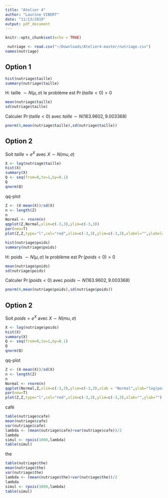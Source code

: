 ```yaml
---
title: "Atelier 4"
author: "Laurine VIBERT"
date: "11/13/2019"
output: pdf_document
---
```


```r
knitr::opts_chunk$set(echo = TRUE)
```

```r
 nutriage <- read.csv("~/Downloads/Atelier4-master/nutriage.csv")
names(nutriage)
```

## Option 1

```r
hist(nutriage$taille)
summary(nutriage$taille)
```

H: taille $\sim N(\mu,\sigma)$ le problème est $\Pr(taille < 0) >0$

```r
mean(nutriage$taille)
sd(nutriage$taille)
```
Calculer $\Pr(taille < 0)$ avec $taille \sim N(163.9602,9.003368)$

```r
pnorm(0,mean(nutriage$taille),sd(nutriage$taille))
```

## Option 2

Soit $taille = e^X$ avec $X \sim N(mu,\sigma)$

```r
X <- log(nutriage$taille)
hist(X)
summary(X)
Q <- seq(from=0,to=1,by=0.1)
Q
qnorm(Q)

```
qq-plot

```r
Z <- (X-mean(X))/sd(X)
n <- length(Z)
n
Normal <- rnorm(n)
qqplot(Z,Normal,xlim=c(-3,3),ylim=c(-3,3))
par(new=T)
plot(Z,Z,type="l",col="red",xlim=c(-3,3),ylim=c(-3,3),xlabel="",ylabel="")
```

```r
hist(nutriage$poids)
summary(nutriage$poids)
```

H: poids $\sim N(\mu,\sigma)$ le problème est $\Pr(poids < 0) >0$

```r
mean(nutriage$poids)
sd(nutriage$poids)
```
Calculer $\Pr(poids < 0)$ avec $poids \sim N(163.9602,9.003368)$

```r
pnorm(0,mean(nutriage$poids),sd(nutriage$poids))
```

## Option 2

Soit $poids = e^X$ avec $X \sim N(mu,\sigma)$

```r
X <- log(nutriage$poids)
hist(X)
summary(X)
Q <- seq(from=0,to=1,by=0.1)
Q
qnorm(Q)

```
qq-plot

```r
Z <- (X-mean(X))/sd(X)
n <- length(Z)
n
Normal <- rnorm(n)
qqplot(Normal,Z,xlim=c(-3,3),ylim=c(-3,3),xlab = "Normal",ylab="log(poids)")
par(new=T)
plot(Z,Z,type="l",col="red",xlim=c(-3,3),ylim=c(-3,3),xlab="",ylab="")
```
café 

```r
table(nutriage$cafe)
mean(nutriage$cafe)
var(nutriage$cafe)
lambda <- (mean(nutriage$cafe)+var(nutriage$cafe))/2
lambda
simul <- rpois(1000,lambda)
table(simul)
```
the

```r
table(nutriage$the)
mean(nutriage$the)
var(nutriage$the)
lambda <- (mean(nutriage$the)+var(nutriage$the))/2
lambda
simul <- rpois(1000,lambda)
table(simul)
```